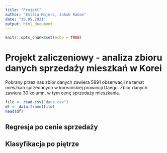 ---
title: "Projekt"
author: "Emilia Majerz, Jakub Raban"
date: "30.05.2021"
output: html_document
---

```{r setup, include=FALSE}
knitr::opts_chunk$set(echo = TRUE)
```
# Projekt zaliczeniowy - analiza zbioru danych sprzedaży mieszkań w Korei
Pobrany przez nas zbiór danych zawiera 5891 obserwacji na temat mieszkań sprzedanych w koreańskiej prowincji Daegu. Zbiór danych zawiera
30 kolumn, w tym cenę sprzedaży mieszkania.

```{r}
file <- read.csv("dane.csv")
df <- data.frame(file)
head(df)
```

## Regresja po cenie sprzedaży



## Klasyfikacja po piętrze


